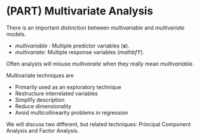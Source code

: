 # (PART) Multivariate Analysis {-}

There is an important distinction between _multivariable_ and _multivariate_ models. 

* _multivariable_ : Multiple predictor variables ($\mathbf{x}$). 
* _multivariate_: Multiple response variables ($mathbf{Y}$). 

Often analysts will misuse  _multivaraite_  when they really  mean _multivariable_. 

Multivariate techniques are

* Primarily used as an exploratory technique
* Restructure interrelated variables
* Simplify description
* Reduce dimensionality
* Avoid multicollinearity problems in regression

We will discuss two different, but related techniques: Principal Component Analysis and Factor Analysis. 
